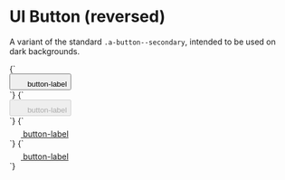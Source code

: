 
<Meta title="Atoms/Button/UI-reversed" />

# UI Button (reversed)

A variant of the standard `.a-button--secondary`, intended to be used on dark backgrounds.

<Canvas>
  <Story name="ui-reversed">
    {`
      <div class="u-bg-gray-90 u-padding-m">
        <button type="button" class="a-button a-button--icon a-button--reversed" title="button-label">
          <svg width="20" height="20" class="a-icon" aria-hidden="true" focusable="false">
            <use xlink:href="${icons}#icon-plus"></use>
          </svg>
          <span class="u-sr-only">button-label</span>
        </button>
      </div>
    `}
  </Story>
  <Story name="ui-reversed [disabled]">
    {`
      <div class="u-bg-gray-90 u-padding-m">
        <button type="button" class="a-button a-button--icon a-button--reversed" title="button-label" disabled>
          <svg width="20" height="20" class="a-icon" aria-hidden="true" focusable="false">
            <use xlink:href="${icons}#icon-plus"></use>
          </svg>
          <span class="u-sr-only">button-label</span>
        </button>
      </div>
    `}
  </Story>
</Canvas>

<Canvas>
  <Story name="ui-reversed anchor">
    {`
      <div class="u-bg-gray-90 u-padding-m">
        <a href="/" class="a-button a-button--icon a-button--reversed" title="button-label">
          <svg width="20" height="20" class="a-icon" aria-hidden="true" focusable="false">
            <use xlink:href="${icons}#icon-plus"></use>
          </svg>
          <span class="u-sr-only">button-label</span>
        </a>
      </div>
    `}
  </Story>
  <Story name="ui-reversed anchor [disabled]">
    {`
      <div class="u-bg-gray-90 u-padding-m">
        <a href="/" class="a-button a-button--icon a-button--reversed" title="button-label" aria-disabled="true">
          <svg width="20" height="20" class="a-icon" aria-hidden="true" focusable="false">
            <use xlink:href="${icons}#icon-plus"></use>
          </svg>
          <span class="u-sr-only">button-label</span>
        </a>
      </div>
    `}
  </Story>
</Canvas>
